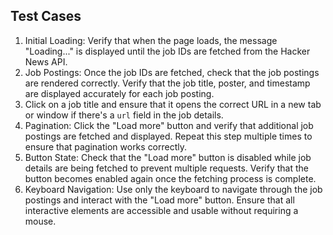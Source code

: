 ## Test Cases

1. Initial Loading: Verify that when the page loads, the message "Loading..." is displayed until the job IDs are fetched from the Hacker News API.
1. Job Postings: Once the job IDs are fetched, check that the job postings are rendered correctly. Verify that the job title, poster, and timestamp are displayed accurately for each job posting.
1. Click on a job title and ensure that it opens the correct URL in a new tab or window if there's a `url` field in the job details.
1. Pagination: Click the "Load more" button and verify that additional job postings are fetched and displayed. Repeat this step multiple times to ensure that pagination works correctly.
1. Button State: Check that the "Load more" button is disabled while job details are being fetched to prevent multiple requests. Verify that the button becomes enabled again once the fetching process is complete.
1. Keyboard Navigation: Use only the keyboard to navigate through the job postings and interact with the "Load more" button. Ensure that all interactive elements are accessible and usable without requiring a mouse.

